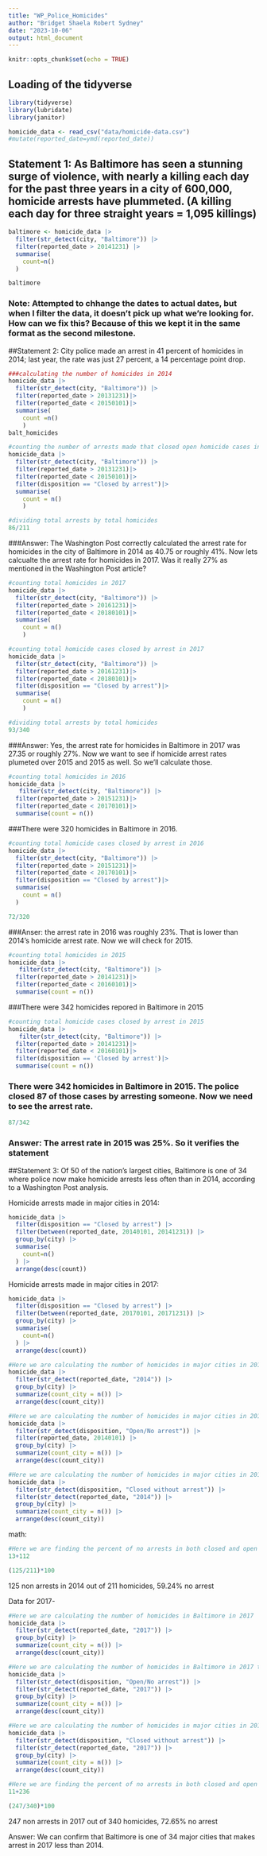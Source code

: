 ```yaml
---
title: "WP_Police_Homicides"
author: "Bridget Shaela Robert Sydney"
date: "2023-10-06"
output: html_document
---
```


```r
knitr::opts_chunk$set(echo = TRUE)
```

## Loading of the tidyverse

```r
library(tidyverse)
library(lubridate)
library(janitor)
```
```r
homicide_data <- read_csv("data/homicide-data.csv")
#mutate(reported_date=ymd(reported_date)) 
```
## Statement 1: As Baltimore has seen a stunning surge of violence, with nearly a killing each day for the past three years in a city of 600,000, homicide arrests have plummeted. (A killing each day for three straight years = 1,095 killings)

```r
baltimore <- homicide_data |>
  filter(str_detect(city, "Baltimore")) |>
  filter(reported_date > 20141231) |>
  summarise(
    count=n()
  )

baltimore
```
### Note: Attempted to chhange the dates to actual dates, but when I filter the data, it doesn't pick up what we're looking for. How can we fix this? Because of this we kept it in the same format as the second milestone. ###

##Statement 2: City police made an arrest in 41 percent of homicides in 2014; last year, the rate was just 27 percent, a 14 percentage point drop.

```r
###calculating the number of homicides in 2014
homicide_data |>
  filter(str_detect(city, "Baltimore")) |>
  filter(reported_date > 20131231)|>
  filter(reported_date < 20150101)|>
  summarise(
    count =n()
    )
balt_homicides
```
```r
#counting the number of arrests made that closed open homicide cases in 2014. 
homicide_data |>
  filter(str_detect(city, "Baltimore")) |>
  filter(reported_date > 20131231)|>
  filter(reported_date < 20150101)|>
  filter(disposition == "Closed by arrest")|>
  summarise(
    count = n()
    )
```

```r
#dividing total arrests by total homicides
86/211

```
###Answer: The Washington Post correctly calculated the arrest rate for homicides in the city of Baltimore in 2014 as 40.75 or roughly 41%. Now lets calcualte the arrest rate for homicides in 2017. Was it really 27% as mentioned in the Washington Post article? 

```r
#counting total homicides in 2017
homicide_data |>
  filter(str_detect(city, "Baltimore")) |>
  filter(reported_date > 20161231)|>
  filter(reported_date < 20180101)|>
  summarise(
    count = n()
    )

```
```r
#counting total homicide cases closed by arrest in 2017
homicide_data |>
  filter(str_detect(city, "Baltimore")) |>
  filter(reported_date > 20161231)|>
  filter(reported_date < 20180101)|>
  filter(disposition == "Closed by arrest")|>
  summarise(
    count = n()
    )
```

```r
#dividing total arrests by total homicides
93/340
```
###Answer: Yes, the arrest rate for homicides in Baltimore in 2017 was 27.35 or roughly 27%. Now we want to see if homicide arrest rates plumeted over 2015 and 2015 as well. So we'll calculate those. 


```r
#counting total homicides in 2016
homicide_data |>
   filter(str_detect(city, "Baltimore")) |>
  filter(reported_date > 20151231)|>
  filter(reported_date < 20170101)|>
  summarise(count = n())
```
###There were 320 homicides in Baltimore in 2016. 

```r
#counting total homicide cases closed by arrest in 2016
homicide_data |>
  filter(str_detect(city, "Baltimore")) |>
  filter(reported_date > 20151231)|>
  filter(reported_date < 20170101)|>
  filter(disposition == "Closed by arrest")|>
  summarise(
    count = n()
  )

```

```r
72/320
```

###Anser: the arrest rate in 2016 was roughly 23%. That is lower than 2014's homicide arrest rate. Now we will check for 2015. 

```r
#counting total homicides in 2015
homicide_data |>
   filter(str_detect(city, "Baltimore")) |>
  filter(reported_date > 20141231)|>
  filter(reported_date < 20160101)|>
  summarise(count = n())
```
###There were 342 homicides repored in Baltimore in 2015

```r
#counting total homicide cases closed by arrest in 2015
homicide_data |>
   filter(str_detect(city, "Baltimore")) |>
  filter(reported_date > 20141231)|>
  filter(reported_date < 20160101)|>
  filter(disposition == 'Closed by arrest')|>
  summarise(count = n())
```

### There were 342 homicides in Baltimore in 2015. The police closed 87 of those cases by arresting someone. Now we need to see the arrest rate. 
```r
87/342

```
### Answer: The arrest rate in 2015 was 25%. So it verifies the statement 


##Statement 3: Of 50 of the nation’s largest cities, Baltimore is one of 34 where police now make homicide arrests less often than in 2014, according to a Washington Post analysis.

Homicide arrests made in major cities in 2014:
```r
homicide_data |>
  filter(disposition == "Closed by arrest") |>
  filter(between(reported_date, 20140101, 20141231)) |>
  group_by(city) |>
  summarise(
    count=n()
  ) |>
  arrange(desc(count))
```

Homicide arrests made in major cities in 2017:

```r
homicide_data |>
  filter(disposition == "Closed by arrest") |>
  filter(between(reported_date, 20170101, 20171231)) |>
  group_by(city) |>
  summarise(
    count=n()
  ) |>
  arrange(desc(count))
```

```r
#Here we are calculating the number of homicides in major cities in 2014
homicide_data |> 
  filter(str_detect(reported_date, "2014")) |> 
  group_by(city) |> 
  summarize(count_city = n()) |> 
  arrange(desc(count_city))

```

```r
#Here we are calculating the number of homicides in major cities in 2014 that were open and had no arrest
homicide_data |> 
  filter(str_detect(disposition, "Open/No arrest")) |> 
  filter(reported_date, 20140101) |>
  group_by(city) |> 
  summarize(count_city = n()) |> 
  arrange(desc(count_city))

```


```r
#Here we are calculating the number of homicides in major cities in 2014 that were closed and had no arrest
homicide_data |> 
  filter(str_detect(disposition, "Closed without arrest")) |> 
  filter(str_detect(reported_date, "2014")) |> 
  group_by(city) |> 
  summarize(count_city = n()) |> 
  arrange(desc(count_city))

```


math:
```r
#Here we are finding the percent of no arrests in both closed and open cases in 2014
13+112

(125/211)*100
```
125 non arrests in 2014 out of 211 homicides, 59.24% no arrest

Data for 2017-

```r
#Here we are calculating the number of homicides in Baltimore in 2017
homicide_data |> 
  filter(str_detect(reported_date, "2017")) |> 
  group_by(city) |> 
  summarize(count_city = n()) |> 
  arrange(desc(count_city))

```


```r
#Here we are calculating the number of homicides in Baltimore in 2017 that were open and had no arrest
homicide_data |> 
  filter(str_detect(disposition, "Open/No arrest")) |> 
  filter(str_detect(reported_date, "2017")) |> 
  group_by(city) |> 
  summarize(count_city = n()) |> 
  arrange(desc(count_city))

```

```r
#Here we are calculating the number of homicides in major cities in 2017 that were closed and had no arrest
homicide_data |> 
  filter(str_detect(disposition, "Closed without arrest")) |> 
  filter(str_detect(reported_date, "2017")) |> 
  group_by(city) |> 
  summarize(count_city = n()) |> 
  arrange(desc(count_city))

```

```r
#Here we are finding the percent of no arrests in both closed and open cases in 2017
11+236

(247/340)*100
```

247 non arrests in 2017 out of 340 homicides, 72.65% no arrest

Answer: We can confirm that Baltimore is one of 34 major cities that makes arrest in 2017 less than 2014.